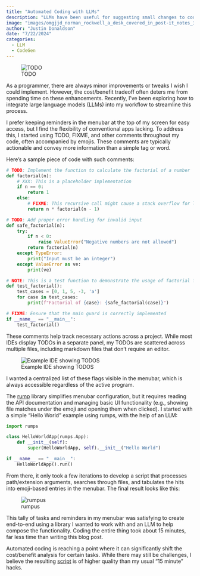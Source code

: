 ```yaml
---
title: "Automated Coding with LLMs"
description: "LLMs have been useful for suggesting small changes to code bases, but can turn frustrating when trying to develop programs holistically."
image: "images/omgjjd_norman_rockwell_a_desk_covered_in_post-it_notes_3ae54c55-a3b4-46ed-b447-3075b1ef8683.png"
author: "Justin Donaldson"
date: "7/22/2024"
categories:
  - LLM
  - CodeGen
---
```


![TODO](images/omgjjd_norman_rockwell_a_desk_covered_in_post-it_notes_3ae54c55-a3b4-46ed-b447-3075b1ef8683.png)

As a programmer, there are always minor improvements or tweaks I wish I could
implement. However, the cost/benefit tradeoff often deters me from spending
time on these enhancements. Recently, I've been exploring how to integrate
large language models (LLMs) into my workflow to streamline this process.

I prefer keeping reminders in the menubar at the top of my screen for easy
access, but I find the flexibility of conventional apps lacking. To address
this, I started using TODO, FIXME, and other comments throughout my code, often
accompanied by emojis. These comments are typically actionable and convey more
information than a simple tag or word.

Here’s a sample piece of code with such comments:

```python
# TODO: Implement the function to calculate the factorial of a number
def factorial(n):
    # XXX: This is a placeholder implementation
    if n == 0:
        return 1
    else:
        # FIXME: This recursive call might cause a stack overflow for large n
        return n * factorial(n - 1)

# TODO: Add proper error handling for invalid input
def safe_factorial(n):
    try:
        if n < 0:
            raise ValueError("Negative numbers are not allowed")
        return factorial(n)
    except TypeError:
        print("Input must be an integer")
    except ValueError as ve:
        print(ve)

# NOTE: This is a test function to demonstrate the usage of factorial functions
def test_factorial():
    test_cases = [0, 1, 5, -3, 'a']
    for case in test_cases:
        print(f"Factorial of {case}: {safe_factorial(case)}")

# FIXME: Ensure that the main guard is correctly implemented
if __name__ == "__main__":
    test_factorial()
```

These comments help track necessary actions across a project. While most IDEs
display TODOs in a separate panel, my TODOs are scattered across multiple
files, including markdown files that don't require an editor.

![Example IDE showing TODOS](images/tasks-view.png)



I wanted a
centralized list of these flags visible in the menubar, which is always
accessible regardless of the active program.

The [rump](https://github.com/jaredks/rumps) library simplifies menubar
configuration, but it requires reading the API documentation and managing basic
UI functionality (e.g., showing file matches under the emoji and opening them
when clicked). I started with a simple "Hello World" example using rumps, with
the help of an LLM:

```python
import rumps

class HelloWorldApp(rumps.App):
    def __init__(self):
        super(HelloWorldApp, self).__init__("Hello World")

if __name__ == "__main__":
    HelloWorldApp().run()
```

From there, it only took a few iterations to develop a script that processes
path/extension arguments, searches through files, and tabulates the hits into
emoji-based entries in the menubar. The final result looks like this:

![rumpus](images/rumpus.png)

This tally of tasks and reminders in my menubar was satisfying to create
end-to-end using a library I wanted to work with and an LLM to help compose the
functionality. Coding the entire thing took about 15 minutes, far less time
than writing this blog post.

Automated coding is reaching a point where it can significantly shift the
cost/benefit analysis for certain tasks. While there may still be challenges, I
believe the resulting
[script](https://github.com/jdonaldson/rumpus/blob/main/src/rumpus.py) is of
higher quality than my usual "15 minute" hacks.

